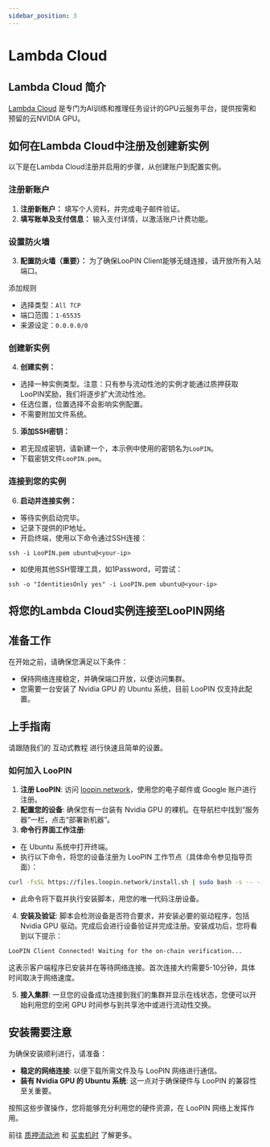 ```yaml
---
sidebar_position: 3
---
```


# Lambda Cloud

## Lambda Cloud 简介

[Lambda Cloud](https://lambdalabs.com/) 是专门为AI训练和推理任务设计的GPU云服务平台，提供按需和预留的云NVIDIA GPU。

## 如何在Lambda Cloud中注册及创建新实例

以下是在Lambda Cloud注册并启用的步骤，从创建账户到配置实例。


<div style={{ position: "relative", top: 0, left: 0, width: "100%", height: "100%", colorScheme: "dark", borderRadius: "10px" }}>
    <ReactPlayer controls url={videoUrl} />
</div>

### 注册新账户

1. **注册新账户：** 填写个人资料，并完成电子邮件验证。
2. **填写账单及支付信息：** 输入支付详情，以激活账户计费功能。

### 设置防火墙

3. **配置防火墙（重要）：** 为了确保LooPIN Client能够无缝连接，请开放所有入站端口。

添加规则
- 选择类型：`All TCP`
- 端口范围：`1-65535`
- 来源设定：`0.0.0.0/0`

### 创建新实例

4. **创建实例：**
- 选择一种实例类型。注意：只有参与流动性池的实例才能通过质押获取LooPIN奖励，我们将逐步扩大流动性池。
- 任选位置，位置选择不会影响实例配置。
- 不需要附加文件系统。

5. **添加SSH密钥：**
- 若无现成密钥，请新建一个，本示例中使用的密钥名为`LooPIN`。
- 下载密钥文件`LooPIN.pem`。

### 连接到您的实例

6. **启动并连接实例：**
- 等待实例启动完毕。
- 记录下提供的IP地址。
- 开启终端，使用以下命令通过SSH连接：
```
ssh -i LooPIN.pem ubuntu@<your-ip>
```
- 如使用其他SSH管理工具，如1Password，可尝试：
```
ssh -o "IdentitiesOnly yes" -i LooPIN.pem ubuntu@<your-ip>
 ```

## 将您的Lambda Cloud实例连接至LooPIN网络

## 准备工作

在开始之前，请确保您满足以下条件：

- 保持网络连接稳定，并确保端口开放，以便访问集群。
- 您需要一台安装了 Nvidia GPU 的 Ubuntu 系统，目前 LooPIN 仅支持此配置。

## 上手指南

请跟随我们的 互动式教程 进行快速且简单的设置。

### 如何加入 LooPIN

1. **注册 LooPIN**: 访问 [loopin.network](https://loopin.network)，使用您的电子邮件或 Google 账户进行注册。
2. **配置您的设备**: 确保您有一台装有 Nvidia GPU 的裸机。在导航栏中找到“服务器”一栏，点击“部署新机器”。
3. **命令行界面工作注册**:
 - 在 Ubuntu 系统中打开终端。
 - 执行以下命令，将您的设备注册为 LooPIN 工作节点（具体命令参见指导页面）：
```bash
curl -fsSL https://files.loopin.network/install.sh | sudo bash -s -- --code <your-unique-code>
```
 - 此命令将下载并执行安装脚本，用您的唯一代码注册设备。
4. **安装及验证**: 脚本会检测设备是否符合要求，并安装必要的驱动程序，包括 Nvidia GPU 驱动。完成后会进行设备验证并完成注册。安装成功后，您将看到以下提示：
```bash
LooPIN Client Connected! Waiting for the on-chain verification...
```
这表示客户端程序已安装并在等待网络连接。首次连接大约需要5-10分钟，具体时间取决于网络速度。

5. **接入集群**: 一旦您的设备成功连接到我们的集群并显示在线状态，您便可以开始利用您的空闲 GPU 时间参与到共享池中或进行流动性交换。

## 安装需要注意

为确保安装顺利进行，请准备：

- **稳定的网络连接**: 以便下载所需文件及与 LooPIN 网络进行通信。
- **装有 Nvidia GPU 的 Ubuntu 系统**: 这一点对于确保硬件与 LooPIN 的兼容性至关重要。

按照这些步骤操作，您将能够充分利用您的硬件资源，在 LooPIN 网络上发挥作用。

前往 [质押流动池](docs/quick-start/liquidity.mdx) 和 [买卖机时](docs/quick-start/swap.mdx) 了解更多。

